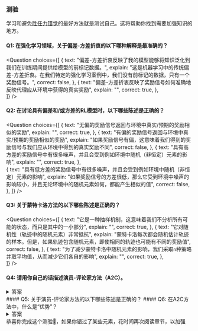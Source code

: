 ### 测验
学习和避免[胜任力错觉](https://www.coursera.org/lecture/learning-how-to-learn/illusions-of-competence-BuFzf)的最好方法就是测试自己。这将帮助你找到需要加强知识的地方。
#### Q1: 在强化学习领域，关于偏差-方差折衷的以下哪种解释是最准确的？
<Question
	choices={[
		{
			text: "偏差-方差折衷反映了我的模型能够将知识泛化到我们在训练期间提供给模型的前标记数据。",
			explain: "这是机器学习中的传统偏差-方差折衷。在我们特定的强化学习案例中，我们没有前标记的数据，只有一个奖励信号。",
      			correct: false,
		},
   		{
			text: "偏差-方差折衷反映了奖励信号如何准确地反映代理应从环境中获得的真实奖励",
			explain: "",
      			correct: true,
		},		
	]}
/>
#### Q2: 在讨论具有偏差和/或方差的RL模型时，以下哪些陈述是正确的？
<Question
	choices={[
		{
			text: "无偏的奖励信号返回与环境中真实/预期的奖励相似的奖励",
			explain: "",
      			correct: true,
		},
    		{
			text: "有偏的奖励信号返回与环境中真实/预期的奖励相似的奖励",
			explain: "如果奖励信号有偏，这意味着我们得到的奖励信号与我们应从环境中得到的真实奖励不同",
      			correct: false,
		},
    		{
			text: "具有高方差的奖励信号中有很多噪声，并且会受到例如环境中随机（非恒定）元素的影响",
			explain: "",
      			correct: true,
		},		
    		{
			text: "具有低方差的奖励信号中有很多噪声，并且会受到例如环境中随机（非恒定）元素的影响",
			explain: "如果奖励信号的方差很低，那么它受到环境中噪声的影响较小，并且无论环境中的随机元素如何，都能产生相似的值",
      			correct: false,
		},
	]}
/>
#### Q3: 关于蒙特卡洛方法的以下哪些陈述是正确的？
<Question
	choices={[
		{
			text: "它是一种抽样机制，这意味着我们不分析所有可能的状态，而只是其中的一小部分",
			explain: "",
      			correct: true,
		},
    		{
			text: "它对随机性（轨迹中的随机元素）非常抵抗",
			explain: "蒙特卡洛每次都会随机估计轨迹的样本。但是，如果轨迹包含随机元素，即使相同的轨迹也可能有不同的奖励值",
      			correct: false,
		},
    		{
			text: "为了减少蒙特卡洛中随机元素的影响，我们采取`n`种策略并取平均值，从而减少它们各自的影响",
			explain: "",
			correct: true,
		},		    
	]}
/>
#### Q4: 请用你自己的话描述演员-评论家方法（A2C）。
<details>
<summary>答案</summary>
演员-评论家方法背后的思想是，我们学习两个函数近似：
1. 控制我们的代理如何行动的策略（π）
2. 通过衡量所采取行动的好坏来帮助策略更新的价值函数（q）
<img src="https://huggingface.co/datasets/huggingface-deep-rl-course/course-images/resolve/main/en/unit8/step2.jpg" alt="Actor-Critic, step 2"/>
</details>
#### Q5: 关于演员-评论家方法的以下哪些陈述是正确的？
<Question
	choices={[
   		 {
			text: "评论家在训练过程中没有学习任何函数",
			explain: "在训练期间，演员和评论家的函数参数都会更新",
      			correct: false,
		},
		{
			text: "演员学习策略函数，而评论家学习价值函数",
			explain: "",
      			correct: true,
		},
    		{
			text: "它增加了对随机性的抵抗力并减少了高方差",
			explain: "",
      			correct: true,
		},	    
	]}
/>
#### Q6: 在A2C方法中，什么是“优势”？
<details>
<summary>答案</summary>
我们不是直接使用评论家的动作-价值函数，而是可以使用一个“优势”函数。优势函数背后的思想是，我们计算与状态中可能的其他动作相比，采取该动作的相对优势，并对它们取平均值。
换句话说：在某个状态下采取该动作比平均状态价值更好
<img src="https://huggingface.co/datasets/huggingface-deep-rl-course/course-images/resolve/main/en/unit8/advantage1.jpg" alt="Advantage in A2C"/>
</details>
恭喜你完成这个测验🥳，如果你错过了某些元素，花时间再次阅读章节，以加强
